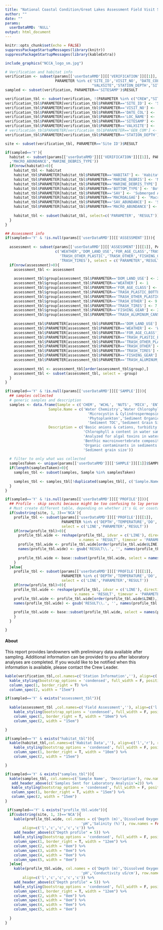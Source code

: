 ```yaml
---
title: "National Coastal Condition/Great Lakes Assessment Field Visit Summary"
author: ""
date: ""
params:
  userDataRMD: 'NULL'
output: html_document
---
```



```r
knitr::opts_chunk$set(echo = FALSE)
suppressPackageStartupMessages(library(knitr))
suppressPackageStartupMessages(library(kableExtra))


```



```r

include_graphics("NCCA_logo_sm.jpg")

# Verification and habitat info
verification <- subset(params[['userDataRMD']][['VERIFICATION']][[1]], 
                       PARAMETER %in% c('SITE_ID','VISIT_NO', "DATE_COL","LOC_NAME",
                                        "VALXSITE",'STATION_DEPTH','SITESAMP'))
sampled <- subset(verification, PARAMETER=='SITESAMP')$RESULT

verification_tbl <- subset(verification, !(PARAMETER %in% c("CREW","SITESAMP")), select=c('PARAMETER','RESULT'))
verification_tbl$PARAMETER[verification_tbl$PARAMETER=='SITE_ID'] <- 'Site ID'
verification_tbl$PARAMETER[verification_tbl$PARAMETER=='VISIT_NO'] <- 'Visit Number'
verification_tbl$PARAMETER[verification_tbl$PARAMETER=='DATE_COL'] <- 'Sample Date'
verification_tbl$PARAMETER[verification_tbl$PARAMETER=='LOC_NAME'] <- 'Location'
verification_tbl$PARAMETER[verification_tbl$PARAMETER=='SITESAMP'] <- 'Site Sampled (Y/N)?'
verification_tbl$PARAMETER[verification_tbl$PARAMETER=='VALXSITE'] <- 'Sample Type'
# verification_tbl$PARAMETER[verification_tbl$PARAMETER=='GEN_COM'] <- 'General Site Comments'
verification_tbl$PARAMETER[verification_tbl$PARAMETER=='STATION_DEPTH'] <- 'Station Depth (m)'

site <- subset(verification_tbl, PARAMETER=='Site ID')$RESULT


```

```r
if(sampled=='Y'){
  habitat <- subset(params[['userDataRMD']][['VERIFICATION']][[1]], PARAMETER %in% c('HABITAT','BOTTOM_TYPE','MARINE_DEBRIS','SAV','SAV_ABUNDANCE','MACROALGAE'
  ,'MACRO_ABUNDANCE','MARINE_DEBRIS_TYPE'))
  if(nrow(habitat)>0){ 
    habitat_tbl <- habitat
    habitat_tbl$PARAMETER[habitat_tbl$PARAMETER=='HABITAT'] <- 'Habitat Type'
    habitat_tbl$PARAMETER[habitat_tbl$PARAMETER=='MARINE_DEBRIS'] <- 'Marine debris'
    habitat_tbl$PARAMETER[habitat_tbl$PARAMETER=='MARINE_DEBRIS_TYPE'] <- 'Marine debris type'
    habitat_tbl$PARAMETER[habitat_tbl$PARAMETER=='BOTTOM_TYPE'] <- 'Bottom type'
    habitat_tbl$PARAMETER[habitat_tbl$PARAMETER=='SAV'] <- 'Submerged Aquatic Vegetation (SAV)?'
    habitat_tbl$PARAMETER[habitat_tbl$PARAMETER=='MACROALGAE'] <- 'Macroalgae?'
    habitat_tbl$PARAMETER[habitat_tbl$PARAMETER=='SAV_ABUNDANCE'] <- 'SAV abundance'
    habitat_tbl$PARAMETER[habitat_tbl$PARAMETER=='MACRO_ABUNDANCE'] <- 'Macroalgae abundance'
    
    habitat_tbl <- subset(habitat_tbl, select=c('PARAMETER', 'RESULT'))
  }
}
```

```r

## Assessment info
if(sampled=='Y' & !is.null(params[['userDataRMD']][['ASSESSMENT']])){
  
  assessment <- subset(params[['userDataRMD']][['ASSESSMENT']][[1]], PARAMETER %in% 
                       c('WEATHER','DOM_LAND_USE','FOR_AGE_CLASS','TRASH_PLASTIC_BOTTLES',
                         'TRASH_OTHER_PLASTIC','TRASH_OTHER','FISHING_GEAR','TRASH_ALUMINUM_CANS',
                         'TRASH_TIRES'), select = c('PARAMETER','RESULT'))
  if(nrow(assessment)>0){
    assessment_tbl <- assessment
    
    assessment_tbl$group[assessment_tbl$PARAMETER=='DOM_LAND_USE'] <- 2
    assessment_tbl$group[assessment_tbl$PARAMETER=='WEATHER'] <- 1
    assessment_tbl$group[assessment_tbl$PARAMETER=='FOR_AGE_CLASS'] <- 3
    assessment_tbl$group[assessment_tbl$PARAMETER=='TRASH_PLASTIC_BOTTLES'] <- 5
    assessment_tbl$group[assessment_tbl$PARAMETER=='TRASH_OTHER_PLASTIC'] <- 6
    assessment_tbl$group[assessment_tbl$PARAMETER=='TRASH_OTHER'] <- 9
    assessment_tbl$group[assessment_tbl$PARAMETER=='TRASH_TIRES'] <- 7
    assessment_tbl$group[assessment_tbl$PARAMETER=='FISHING_GEAR'] <- 2
    assessment_tbl$group[assessment_tbl$PARAMETER=='TRASH_ALUMINUM_CANS'] <- 4
    
    assessment_tbl$PARAMETER[assessment_tbl$PARAMETER=='DOM_LAND_USE'] <- 'Shoreline dominant land use'
    assessment_tbl$PARAMETER[assessment_tbl$PARAMETER=='WEATHER'] <- 'Weather'
    assessment_tbl$PARAMETER[assessment_tbl$PARAMETER=='FOR_AGE_CLASS'] <- 'Shoreline forest age class'
    assessment_tbl$PARAMETER[assessment_tbl$PARAMETER=='TRASH_PLASTIC_BOTTLES'] <- 'Plastic bottle trash'
    assessment_tbl$PARAMETER[assessment_tbl$PARAMETER=='TRASH_OTHER_PLASTIC'] <- 'Other plastic trash'
    assessment_tbl$PARAMETER[assessment_tbl$PARAMETER=='TRASH_OTHER'] <- 'Other trash'
    assessment_tbl$PARAMETER[assessment_tbl$PARAMETER=='TRASH_TIRES'] <- 'Trash'
    assessment_tbl$PARAMETER[assessment_tbl$PARAMETER=='FISHING_GEAR'] <- 'Fishing gear trash'
    assessment_tbl$PARAMETER[assessment_tbl$PARAMETER=='TRASH_ALUMINUM_CANS'] <- 'Aluminum can trash'
    
    assessment_tbl <- assessment_tbl[order(assessment_tbl$group),]
    assessment_tbl <- subset(assessment_tbl, select = -group)
  }
}

```

```r
if(sampled=='Y' & !is.null(params[['userDataRMD']][['SAMPLE']])){
  ## samples collected
  # generic samples and description
  samples <- data.frame(Sample = c('CHEM', 'WCHL', 'NUTS', 'MICX', 'ENTE','BENT','PHYT','SEDO','SEDX','SEDC','SEDG'),
                    Sample.Name = c('Water Chemistry','Water Chlorophyll a','Nutrients',
                                      'Microcystin & Cylindrospermopsin', 'Enterococci','Benthic Macroinvertebrates',
                                      'Phytoplankton','Sediment Organics','Sediment Toxicity',
                                      'Sediment TOC','Sediment Grain Size'),
                    Description = c('Basic anions & cations, turbidity, organic carbon, pH',
                                    'Chlorophyll a content in water sample','Phosphorus and nitrogen',
                                    'Analyzed for algal toxins in water','*E.coli* and enterococci',
                                    'Benthic macroinvertebrate composition','Algal species composition',
                                    'Organic contaminants in sediments', 'Sediments for toxicity testing','Sediment total organic carbon',
                                    'Sediment grain size'))
  
  # filter to only what was collected
  samplesTaken <- unique(params[['userDataRMD']][['SAMPLE']][[1]]$SAMPLE_TYPE)[!(unique(params[['userDataRMD']][['SAMPLE']][[1]]$SAMPLE_TYPE) %in% 'SAMP')]
  if(length(samplesTaken)>0){
    samples_tbl <- subset(samples, Sample %in% samplesTaken)
  
    samples_tbl <- samples_tbl[!duplicated(samples_tbl[, c('Sample.Name')]), c('Sample.Name','Description')]
  }
}
```

```r
if(sampled=='Y' & !is.null(params[['userDataRMD']][['PROFILE']])){
  ## Profile - skip secchi because might be too confusing to lay person
  # Must create different table, depending on whether it's GL or coastal
  if(substring(site, 1, 3)=='NCA'){
    profile_tbl <- subset(params[['userDataRMD']][['PROFILE']][[1]], 
                          PARAMETER %in% c('DEPTH','TEMPERATURE','DO','PH','SALINITY'),
                          select = c('LINE','PARAMETER','RESULT'))
    if(nrow(profile_tbl)>0){
      profile_tbl.wide <- reshape(profile_tbl, idvar = c('LINE'), direction = 'wide',
                                  v.names = 'RESULT', timevar = 'PARAMETER')
      profile_tbl.wide <- profile_tbl.wide[order(profile_tbl.wide$LINE),]
      names(profile_tbl.wide) <- gsub('RESULT\\.', '', names(profile_tbl.wide))
      
      profile_tbl.wide <- base::subset(profile_tbl.wide, select = names(profile_tbl.wide) %in% c('DEPTH','DO','TEMPERATURE','PH','SALINITY'))
    }
  }else{
    profile_tbl <- subset(params[['userDataRMD']][['PROFILE']][[1]], 
                          PARAMETER %in% c('DEPTH','TEMPERATURE','DO','PH','CONDUCTIVITY'),
                          select = c('LINE','PARAMETER','RESULT'))
    if(nrow(profile_tbl)>0){
    profile_tbl.wide <- reshape(profile_tbl, idvar = c('LINE'), direction = 'wide',
                                v.names = 'RESULT', timevar = 'PARAMETER')
    profile_tbl.wide <- profile_tbl.wide[order(profile_tbl.wide$LINE),]
    names(profile_tbl.wide) <- gsub('RESULT\\.', '', names(profile_tbl.wide))
    
    profile_tbl.wide <- base::subset(profile_tbl.wide, select = names(profile_tbl.wide) %in% c('DEPTH','DO','TEMPERATURE','PH','CONDUCTIVITY'))
    }
  }

}
```

#### About
This report provides landowners with preliminary data available after sampling. Additional information can be provided to you after laboratory analyses are completed. If you would like to be notified when this information is available, please contact the Crew Leader.



```r
kable(verification_tbl,col.names=c('Station Information',''), align=c('l','r'), row.names=F) %>%
  kable_styling(bootstrap_options = 'condensed', full_width = F, position = "left") %>%
  column_spec(1, border_right = T) %>%
  column_spec(2, width = "15em")

if(sampled=='Y' & exists("assessment_tbl")){
  
  kable(assessment_tbl ,col.names=c('Field Assessment',''), align=c('l','r'), row.names=F) %>%
    kable_styling(bootstrap_options = 'condensed', full_width = F, position = "left") %>%
    column_spec(1, border_right = T, width = "10em") %>%
    column_spec(2, width = "15em")

} 

if(sampled=='Y' & exists("habitat_tbl")){
  kable(habitat_tbl,col.names=c('Habitat Data',''), align=c('l','r'), row.names=F) %>%
    kable_styling(bootstrap_options = 'condensed', full_width = F, position = "left") %>%
    column_spec(1, border_right = T, width = "10em") %>%
    column_spec(2, width = "15em")

}

```


```r
if(sampled=='Y' & exists("samples_tbl")){
  kable(samples_tbl, col.names=c('Sample Name', 'Description'), row.names = FALSE, align=c('l','r')) %>%
   add_header_above(c('Samples Sent for Laboratory Analysis'=2)) %>%
   kable_styling(bootstrap_options = 'condensed', full_width = F, position = "float_left") %>%
   column_spec(1, border_right = T, width = "15em") %>%
   column_spec(2, width = "15em")
}
```

```r
 if(sampled=='Y' & exists("profile_tbl.wide")){ 
  if(substring(site, 1, 3)=='NCA'){
    kable(profile_tbl.wide, col.names = c('Depth (m)','Dissolved Oxygen (mg/L)','Temperature (C)',
                                   'pH','Salinity (%)'), row.names = FALSE, 
        align=c('l','c','c','c','c')) %>%
    add_header_above(c("Depth profile" = 5)) %>%
    kable_styling(bootstrap_options = 'condensed', full_width = F, position = "float_left") %>%
    column_spec(1, border_right = T, width = "12em") %>%
    column_spec(2, width = "8em") %>%
    column_spec(3, width = "8em") %>%
    column_spec(4, width = "8em") %>%
    column_spec(5, width = "8em")
  }else{
    kable(profile_tbl.wide, col.names = c('Depth (m)','Dissolved Oxygen (mg/L)','Temperature (C)',
                                   'pH','Conductivity uS/cm'), row.names = FALSE, 
        align=c('l','c','c','c','c')) %>%
    add_header_above(c("Depth profile" = 5)) %>%
    kable_styling(bootstrap_options = 'condensed', full_width = F, position = "float_left") %>%
    column_spec(1, border_right = T, width = "12em") %>%
    column_spec(2, width = "8em") %>%
    column_spec(3, width = "8em") %>%
    column_spec(4, width = "8em") %>%
    column_spec(5, width = "8em")
    
  }
}

```


